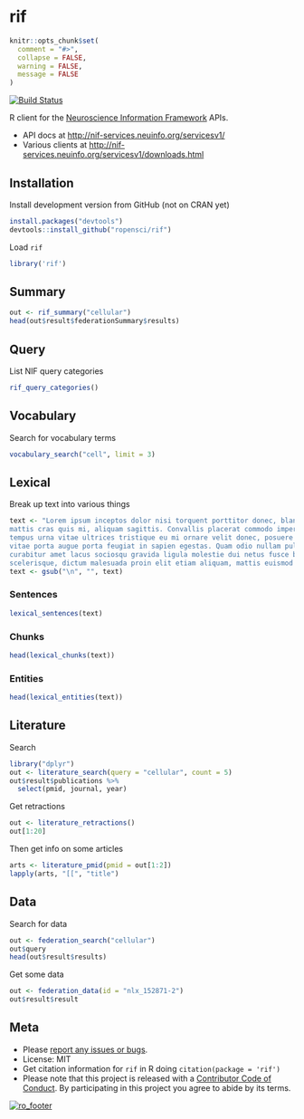 rif
=========

```r
knitr::opts_chunk$set(
  comment = "#>",
  collapse = FALSE,
  warning = FALSE,
  message = FALSE
)
```

[![Build Status](https://api.travis-ci.org/ropensci/rif.png)](https://travis-ci.org/ropensci/rif)

R client for the [Neuroscience Information Framework](http://www.neuinfo.org/) APIs.

* API docs at [http://nif-services.neuinfo.org/servicesv1/](http://nif-services.neuinfo.org/servicesv1/)
* Various clients at [http://nif-services.neuinfo.org/servicesv1/downloads.html](http://nif-services.neuinfo.org/servicesv1/downloads.html)

## Installation

Install development version from GitHub (not on CRAN yet)

```r
install.packages("devtools")
devtools::install_github("ropensci/rif")
```

Load `rif`

```r
library('rif')
```

## Summary

```r
out <- rif_summary("cellular")
head(out$result$federationSummary$results)
```

## Query

List NIF query categories

```r
rif_query_categories()
```

## Vocabulary

Search for vocabulary terms

```r
vocabulary_search("cell", limit = 3)
```

## Lexical

Break up text into various things

```r
text <- "Lorem ipsum inceptos dolor nisi torquent porttitor donec, blandit scelerisque
mattis cras quis mi, aliquam sagittis. Convallis placerat commodo imperdiet varius nunc
tempus urna vitae ultrices tristique eu mi ornare velit donec, posuere laoreet pretium
vitae porta augue porta feugiat in sapien egestas. Quam odio nullam pulvinar litora
curabitur amet lacus sociosqu gravida ligula molestie dui netus fusce bibendum
scelerisque, dictum malesuada proin elit etiam aliquam, mattis euismod donec nisl facilisis."
text <- gsub("\n", "", text)
```

### Sentences

```r
lexical_sentences(text)
```

### Chunks

```r
head(lexical_chunks(text))
```

### Entities

```r
head(lexical_entities(text))
```

## Literature

Search

```r
library("dplyr")
out <- literature_search(query = "cellular", count = 5)
out$result$publications %>%
  select(pmid, journal, year)
```

Get retractions

```r
out <- literature_retractions()
out[1:20]
```

Then get info on some articles

```r
arts <- literature_pmid(pmid = out[1:2])
lapply(arts, "[[", "title")
```

## Data

Search for data

```r
out <- federation_search("cellular")
out$query
head(out$result$results)
```

Get some data

```r
out <- federation_data(id = "nlx_152871-2")
out$result$result
```

## Meta

* Please [report any issues or bugs](https://github.com/ropensci/rif/issues).
* License: MIT
* Get citation information for `rif` in R doing `citation(package = 'rif')`
* Please note that this project is released with a [Contributor Code of Conduct](CONDUCT.md). By participating in this project you agree to abide by its terms.

[![ro_footer](http://ropensci.org/public_images/github_footer.png)](http://ropensci.org)
